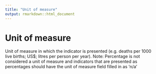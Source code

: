 ```yaml
---
title: "Unit of measure"
output: rmarkdown::html_document
---
```


# Unit of measure

Unit of measure in which the indicator is  presented (e.g. deaths per 1000 live  births;  US$; litres per person per  year). Note:  Percentage is not considered a  unit of measure and indicators that are  presented as percentages should have  the unit of measure field filled in as ‘n/a’
